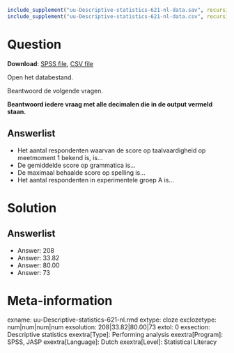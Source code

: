 ```r
include_supplement("uu-Descriptive-statistics-621-nl-data.sav", recursive = TRUE)
include_supplement("uu-Descriptive-statistics-621-nl-data.csv", recursive = TRUE)
```

Question
========

**Download**: [SPSS file](uu-Descriptive-statistics-621-nl-data.sav), [CSV file](uu-Descriptive-statistics-621-nl-data.csv)

Open het databestand.

Beantwoord de volgende vragen.

**Beantwoord iedere vraag met alle decimalen die in de output vermeld staan.**

Answerlist
----------
* Het aantal respondenten waarvan de score op taalvaardigheid op meetmoment 1 bekend is, is…
* De gemiddelde score op grammatica is…
* De maximaal behaalde score op spelling is…
* Het aantal respondenten in experimentele groep A is…

Solution
========

Answerlist
----------
* Answer: 208
* Answer: 33.82
* Answer: 80.00
* Answer: 73


Meta-information
================
exname: uu-Descriptive-statistics-621-nl.rmd
extype: cloze
exclozetype: num|num|num|num 
exsolution: 208|33.82|80.00|73
extol: 0
exsection: Descriptive statistics
exextra[Type]: Performing analysis
exextra[Program]: SPSS, JASP
exextra[Language]: Dutch
exextra[Level]: Statistical Literacy
